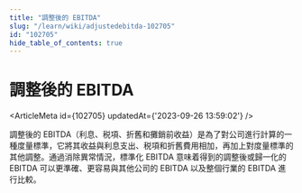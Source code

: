 ```yaml
---
title: "調整後的 EBITDA"
slug: "/learn/wiki/adjustedebitda-102705"
id: "102705"
hide_table_of_contents: true
---
```



# 調整後的 EBITDA

<ArticleMeta id={102705} updatedAt={'2023-09-26 13:59:02'} />
<div className='border-solid border-b border-t-0 my-4 border-[var(--ifm-color-gray-300)]' />

調整後的 EBITDA（利息、税項、折舊和攤銷前收益）是為了對公司進行計算的一種度量標準，它將其收益與利息支出、税項和折舊費用相加，再加上對度量標準的其他調整。通過消除異常情況，標準化 EBITDA 意味着得到的調整後或歸一化的 EBITDA 可以更準確、更容易與其他公司的 EBITDA 以及整個行業的 EBITDA 進行比較。

